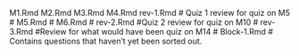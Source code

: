 M1.Rmd
M2.Rmd
M3.Rmd
M4.Rmd
rev-1.Rmd # Quiz 1 review for quiz on M5 
# M5.Rmd
# M6.Rmd
# rev-2.Rmd #Quiz 2 review for quiz on M10 
# rev-3.Rmd #Review for what would have been quiz on M14
# Block-1.Rmd # Contains questions that haven't yet been sorted out.

